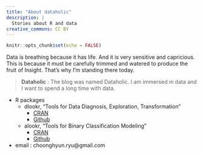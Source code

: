 ```yaml
---
title: "About dataholic"
description: |
  Stories about R and data
creative_commons: CC BY  
---
```

  
```r
knitr::opts_chunk$set(echo = FALSE)
```

Data is breathing because it has life. And it is very sensitive and capricious. This is because it must be carefully trimmed and watered to produce the fruit of Insight. That's why I'm standing there today.

> **Dataholic** : The blog was named Dataholic. I am immersed in data and I want to spend a long time with data.

* R packages
  + dlookr, "Tools for Data Diagnosis, Exploration, Transformation"
    + [CRAN](https://cran.r-project.org/web/packages/dlookr/index.html)
    + [Github](https://github.com/choonghyunryu/dlookr)
  + alookr, "Tools for Binary Classification Modeling"
    + [CRAN](https://cran.r-project.org/web/packages/alookr/index.html)
    + [Github](https://github.com/choonghyunryu/alookr)

* email : choonghyun.ryu@gmail.com        
